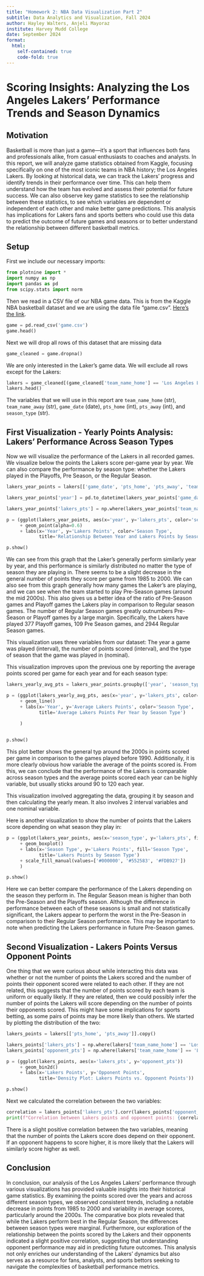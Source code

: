 ```yaml
---
title: "Homework 2: NBA Data Visualization Part 2"
subtitle: Data Analytics and Visualization, Fall 2024
author: Hayley Walters, Anjeli Mayoraz
institute: Harvey Mudd College
date: September 2024
format: 
  html:
    self-contained: true
    code-fold: true
---
```


# Scoring Insights: Analyzing the Los Angeles Lakers' Performance Trends and Season Dynamics 

## Motivation

Basketball is more than just a game—it's a sport that influences both fans and professionals alike, from casual enthusiasts to coaches and analysts. In this report, we will analyze game statistics obtained from Kaggle, focusing specifically on one of the most iconic teams in NBA history; the Los Angeles Lakers. By looking at historical data, we can track the Lakers' progress and identify trends in their performance over time. This can help them understand how the team has evolved and assess their potential for future success. We can also observe key game statistics to see the relationship between these statistics, to see which variables are dependent or independent of each other and make better game predictions. This analysis has implications for Lakers fans and sports betters who could use this data to predict the outcome of future games and seasons or to better understand the relationship between different basketball metrics.

## Setup

First we include our necessary imports:

```python
from plotnine import *
import numpy as np
import pandas as pd
from scipy.stats import norm
```

Then we read in a CSV file of our NBA game data. This is from the Kaggle NBA basketball dataset and we are using the data file "game.csv". [Here's the link](https://www.kaggle.com/datasets/wyattowalsh/basketball).


```python
game = pd.read_csv('game.csv')
game.head()
```

Next we will drop all rows of this dataset that are missing data
```python
game_cleaned = game.dropna()
```

We are only interested in the Laker's game data. We will exclude all rows except for the Lakers:

```python
lakers = game_cleaned[(game_cleaned['team_name_home'] == 'Los Angeles Lakers') | (game_cleaned['team_name_away'] == 'Los Angeles Lakers')]
lakers.head()
```

The variables that we will use in this report are `team_name_home` (str), `team_name_away` (str), `game_date` (date), `pts_home` (int), `pts_away` (int), and `season_type` (str).

## First Visualization - Yearly Points Analysis: Lakers' Performance Across Season Types

Now we will visualize the performance of the Lakers in all recorded games. We visualize below the points the Lakers score per-game year by year. We can also compare the performance by season type: whether the Lakers played in the Playoffs, Pre Season, or the Regular Season.

```python
lakers_year_points = lakers[['game_date', 'pts_home', 'pts_away', 'team_name_home', 'team_name_away', 'season_type']].copy()

lakers_year_points['year'] = pd.to_datetime(lakers_year_points['game_date']).dt.year

lakers_year_points['lakers_pts'] = np.where(lakers_year_points['team_name_home'] == 'Los Angeles Lakers', lakers_year_points['pts_home'], lakers_year_points['pts_away'])

p = (ggplot(lakers_year_points, aes(x='year', y='lakers_pts', color='season_type'))
     + geom_point(alpha=0.6)
     + labs(x='Year', y='Lakers Points', color='Season Type',
            title='Relationship Between Year and Lakers Points by Season Type'))

p.show()
```

We can see from this graph that the Laker's generally perform similarly year by year, and this performance is similarly distributed no matter the type of season they are playing in. There seems to be a slight decrease in the general number of points they score per game from 1985 to 2000. We can also see from this graph generally how many games the Laker's are playing, and we can see when the team started to play Pre-Season games (around the mid 2000s). This also gives us a better idea of the ratio of Pre-Season games and Playoff games the Lakers play in comparison to Regular season games. The number of Regular Season games greatly outnumbers Pre-Season or Playoff games by a large margin. Specifically, the Lakers have played 377 Playoff games, 109 Pre Season games, and 2944 Regular Season games.

This visualization uses three variables from our dataset: The year a game was played (interval), the number of points scored (interval), and the type of season that the game was played in (nominal). 

This visualization improves upon the previous one by reporting the average points scored per game for each year and for each season type:

```python
lakers_yearly_avg_pts = lakers_year_points.groupby(['year', 'season_type'])['lakers_pts'].mean().reset_index()

p = (ggplot(lakers_yearly_avg_pts, aes(x='year', y='lakers_pts', color='season_type'))
     + geom_line()
     + labs(x='Year', y='Average Lakers Points', color='Season Type',
            title='Average Lakers Points Per Year by Season Type')
     
     )


p.show()
```

This plot better shows the general typ around the 2000s in points scored per game in comparison to the games played before 1990. Additionally, it is more clearly obvious how variable the average of the points scored is. From this, we can conclude that the performance of the Lakers is comparable across season types and the average points scored each year can be highly variable, but usually sticks around 90 to 120 each year. 

This visualization involved aggregating the data, grouping it by season and then calculating the yearly mean. It also involves 2 interval variables and one nominal variable.

Here is another visualization to show the number of points that the Lakers score depending on what season they play in:

```python
p = (ggplot(lakers_year_points, aes(x='season_type', y='lakers_pts', fill='season_type'))
     + geom_boxplot()
     + labs(x='Season Type', y='Lakers Points', fill='Season Type',
            title='Lakers Points by Season Type')
     + scale_fill_manual(values=['#000000', '#552583', '#FDB927']) 
     )

p.show()
```

Here we can better compare the performance of the Lakers depending on the season they perform in. The Regular Season mean is higher than both the Pre-Season and the Playoffs season. Although the difference in performance between each of these seasons is small and not statistically significant, the Lakers appear to perform the worst in the Pre-Season in comparison to their Regular Season performance. This may be important to note when predicting the Lakers performance in future Pre-Season games.



## Second Visualization - Lakers Points Versus Opponent Points

One thing that we were curious about while interacting this data was whether or not the number of points the Lakers scored and the number of points their opponent scored were related to each other. If they are not related, this suggests that the number of points scored by each team is uniform or equally likely. If they are related, then we could possibly infer the number of points the Lakers will score depending on the number of points their opponents scored. This might have some implications for sports betting, as some pairs of points may be more likely than others. We started by plotting the distribution of the two:

```python
lakers_points = lakers[['pts_home', 'pts_away']].copy()

lakers_points['lakers_pts'] = np.where(lakers['team_name_home'] == 'Los Angeles Lakers', lakers_points['pts_home'], lakers_points['pts_away'])
lakers_points['opponent_pts'] = np.where(lakers['team_name_home'] == 'Los Angeles Lakers', lakers_points['pts_away'], lakers_points['pts_home'])

p = (ggplot(lakers_points, aes(x='lakers_pts', y='opponent_pts'))
     + geom_bin2d()
     + labs(x='Lakers Points', y='Opponent Points',
            title='Density Plot: Lakers Points vs. Opponent Points'))

p.show()
```

Next we calculated the correlation between the two variables:

```python
correlation = lakers_points['lakers_pts'].corr(lakers_points['opponent_pts'])
print(f"Correlation between Lakers points and opponent points: {correlation}")
```

There is a slight positive correlation between the two variables, meaning that the number of points the Lakers score does depend on their opponent. If an opponent happens to score higher, it is more likely that the Lakers will similarly score higher as well.

## Conclusion

In conclusion, our analysis of the Los Angeles Lakers' performance through various visualizations has provided valuable insights into their historical game statistics. By examining the points scored over the years and across different season types, we observed consistent trends, including a notable decrease in points from 1985 to 2000 and variability in average scores, particularly around the 2000s. The comparative box plots revealed that while the Lakers perform best in the Regular Season, the differences between season types were marginal. Furthermore, our exploration of the relationship between the points scored by the Lakers and their opponents indicated a slight positive correlation, suggesting that understanding opponent performance may aid in predicting future outcomes. This analysis not only enriches our understanding of the Lakers' dynamics but also serves as a resource for fans, analysts, and sports bettors seeking to navigate the complexities of basketball performance metrics.